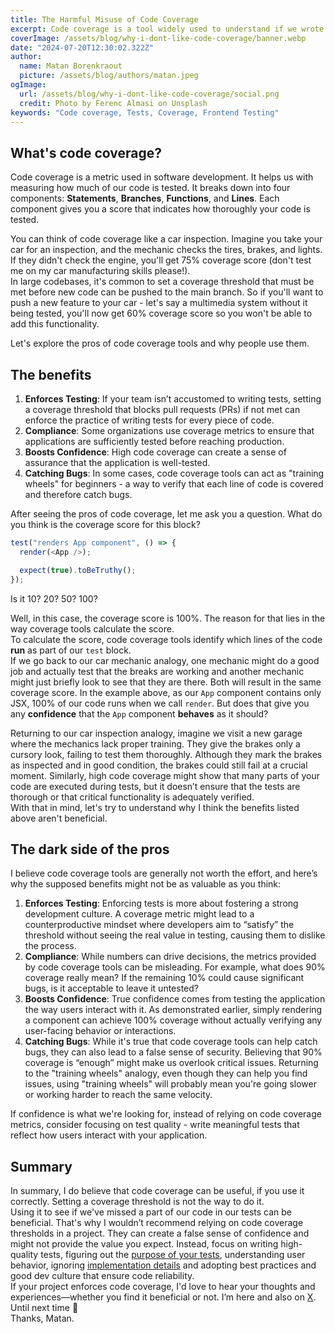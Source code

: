 ```yaml
---
title: The Harmful Misuse of Code Coverage
excerpt: Code coverage is a tool widely used to understand if we wrote enough tests. But is it really the best tool to give us the confidence we need?
coverImage: /assets/blog/why-i-dont-like-code-coverage/banner.webp
date: "2024-07-20T12:30:02.322Z"
author:
  name: Matan Borenkraout
  picture: /assets/blog/authors/matan.jpeg
ogImage:
  url: /assets/blog/why-i-dont-like-code-coverage/social.png
  credit: Photo by Ferenc Almasi on Unsplash
keywords: "Code coverage, Tests, Coverage, Frontend Testing"
---
```


## What's code coverage?

Code coverage is a metric used in software development. It helps us with measuring how much of our code is tested. It breaks down into four components: **Statements**, **Branches**, **Functions**, and **Lines**. Each component gives you a score that indicates how thoroughly your code is tested.

You can think of code coverage like a car inspection. Imagine you take your car for an inspection, and the mechanic checks the tires, brakes, and lights. If they didn't check the engine, you'll get 75% coverage score (don't test me on my car manufacturing skills please!).  
In large codebases, it's common to set a coverage threshold that must be met before new code can be pushed to the main branch. So if you'll want to push a new feature to your car - let's say a multimedia system without it being tested, you'll now get 60% coverage score so you won't be able to add this functionality.

Let's explore the pros of code coverage tools and why people use them.

## The benefits

1. **Enforces Testing**: If your team isn’t accustomed to writing tests, setting a coverage threshold that blocks pull requests (PRs) if not met can enforce the practice of writing tests for every piece of code.
2. **Compliance**: Some organizations use coverage metrics to ensure that applications are sufficiently tested before reaching production.
3. **Boosts Confidence**: High code coverage can create a sense of assurance that the application is well-tested.
4. **Catching Bugs**: In some cases, code coverage tools can act as "training wheels" for beginners - a way to verify that each line of code is covered and therefore catch bugs.

After seeing the pros of code coverage, let me ask you a question. What do you think is the coverage score for this block?

```javascript
test("renders App component", () => {
  render(<App />);

  expect(true).toBeTruthy();
});
```

Is it 10? 20? 50? 100?

Well, in this case, the coverage score is 100%. The reason for that lies in the way coverage tools calculate the score.  
To calculate the score, code coverage tools identify which lines of the code **run** as part of our `test` block.  
If we go back to our car mechanic analogy, one mechanic might do a good job and actually test that the breaks are working and another mechanic might just briefly look to see that they are there. Both will result in the same coverage score.
In the example above, as our `App` component contains only JSX, 100% of our code runs when we call `render`.
But does that give you any **confidence** that the `App` component **behaves** as it should?

Returning to our car inspection analogy, imagine we visit a new garage where the mechanics lack proper training. They give the brakes only a cursory look, failing to test them thoroughly. Although they mark the brakes as inspected and in good condition, the brakes could still fail at a crucial moment. Similarly, high code coverage might show that many parts of your code are executed during tests, but it doesn’t ensure that the tests are thorough or that critical functionality is adequately verified.  
With that in mind, let's try to understand why I think the benefits listed above aren't beneficial.

## The dark side of the pros

I believe code coverage tools are generally not worth the effort, and here’s why the supposed benefits might not be as valuable as you think:

1. **Enforces Testing**: Enforcing tests is more about fostering a strong development culture. A coverage metric might lead to a counterproductive mindset where developers aim to “satisfy” the threshold without seeing the real value in testing, causing them to dislike the process.
2. **Compliance**: While numbers can drive decisions, the metrics provided by code coverage tools can be misleading. For example, what does 90% coverage really mean? If the remaining 10% could cause significant bugs, is it acceptable to leave it untested?
3. **Boosts Confidence**: True confidence comes from testing the application the way users interact with it. As demonstrated earlier, simply rendering a component can achieve 100% coverage without actually verifying any user-facing behavior or interactions.
4. **Catching Bugs**: While it's true that code coverage tools can help catch bugs, they can also lead to a false sense of security. Believing that 90% coverage is “enough” might make us overlook critical issues. Returning to the "training wheels" analogy, even though they can help you find issues, using "training wheels" will probably mean you're going slower or working harder to reach the same velocity.

If confidence is what we're looking for, instead of relying on code coverage metrics, consider focusing on test quality - write meaningful tests that reflect how users interact with your application.

## Summary

In summary, I do believe that code coverage can be useful, if you use it correctly. Setting a coverage threshold is not the way to do it.  
Using it to see if we've missed a part of our code in our tests can be beneficial.
That's why I wouldn’t recommend relying on code coverage thresholds in a project. They can create a false sense of confidence and might not provide the value you expect. Instead, focus on writing high-quality tests, figuring out the [purpose of your tests](https://www.epicweb.dev/the-true-purpose-of-testing), understanding user behavior, ignoring [implementation details](https://kentcdodds.com/blog/testing-implementation-details) and adopting best practices and good dev culture that ensure code reliability.  
If your project enforces code coverage, I'd love to hear your thoughts and experiences—whether you find it beneficial or not. I’m here and also on [X](https://x.com/matanbobi).  
Until next time 👋  
Thanks, Matan.
